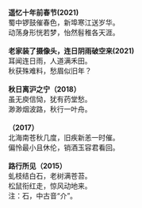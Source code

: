 **遥忆十年前春节(2021)**<br>
蜀中锣鼓催春色，新埠寒江送岁华。<br>
动荡身形恍若梦，怡然髫稚各天涯。<br>
<br>
**老家装了摄像头，连日阴雨破空来(2021)**<br>
耳闻连日雨，人道满禾田。<br>
秋获殊难料，愁眉似旧年？<br>
<br>
**秋日离沪之宁（2018）**<br>
虽无庾信恸，犹有药堂愁。<br>
渺渺烟波路，秋行一叶舟。<br>
<br>
**（2017）**<br>
北海南苍秋几度，旧疾新恙一时催。<br>
偏怜最小且休伦，销酒玉容君看回。<br>
<br>
**路行所见（2015）**<br>
虬枝结白石，老树满苍苔。<br>
松鼠衔红走，惊风动地来。<br>
注：石，中古音“介”。<br>
<br>
